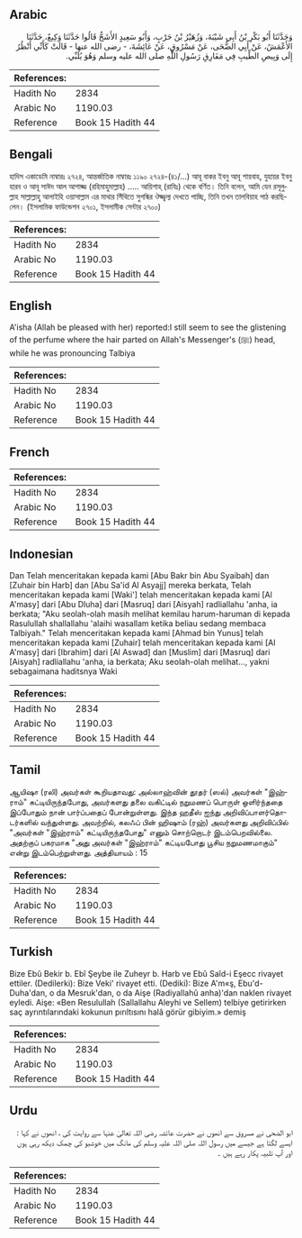 ## Arabic


<div dir="rtl" lang="ar" style={{fontSize:'larger',backgroundColor:'#f8f9fa',padding:20}}>
وَحَدَّثَنَا أَبُو بَكْرِ بْنُ أَبِي شَيْبَةَ، وَزُهَيْرُ بْنُ حَرْبٍ، وَأَبُو سَعِيدٍ الأَشَجُّ قَالُوا حَدَّثَنَا وَكِيعٌ، حَدَّثَنَا الأَعْمَشُ، عَنْ أَبِي الضُّحَى، عَنْ مَسْرُوقٍ، عَنْ عَائِشَةَ، - رضى الله عنها - قَالَتْ كَأَنِّي أَنْظُرُ إِلَى وَبِيصِ الطِّيبِ فِي مَفَارِقِ رَسُولِ اللَّهِ صلى الله عليه وسلم وَهُوَ يُلَبِّي‏.‏
</div>
<div style={{backgroundColor:'#f8f9fa',padding:20, marginBottom: 10}}><table> <thead> <tr> <th>References:</th> <th></th> </tr> </thead> <tbody><tr><td>Hadith No</td><td>2834</td></tr><tr><td>Arabic No</td><td>1190.03</td></tr><tr><td>Reference</td><td>Book 15 Hadith 44</td></tr></tbody></table></div>

## Bengali


<div dir="ltr" lang="bn" style={{fontSize:'larger',backgroundColor:'#f8f9fa',padding:20}}>
হাদিস একাডেমি নাম্বারঃ ২৭২৪, আন্তর্জাতিক নাম্বারঃ ১১৯০ ২৭২৪-(৪১/...) আবূ বাকর ইবনু আবূ শায়বাহ, যুহায়র ইবনু হারব ও আবূ সাঈদ আল আশাজ্জ (রহিমাহুমাল্লাহ) ..... আয়িশাহ্ (রাযিঃ) থেকে বর্ণিত। তিনি বলেন, আমি যেন রসূলুল্লাহ সাল্লাল্লাহু আলাইহি ওয়াসাল্লাম এর মাথার সিঁথিতে সুগন্ধির ঔজ্জ্বল্য দেখতে পাচ্ছি, তিনি তখন তালবিয়াহ পাঠ করছিলেন। (ইসলামিক ফাউন্ডেশন ২৭০১, ইসলামীক সেন্টার ২৭০০)
</div>
<div style={{backgroundColor:'#f8f9fa',padding:20, marginBottom: 10}}><table> <thead> <tr> <th>References:</th> <th></th> </tr> </thead> <tbody><tr><td>Hadith No</td><td>2834</td></tr><tr><td>Arabic No</td><td>1190.03</td></tr><tr><td>Reference</td><td>Book 15 Hadith 44</td></tr></tbody></table></div>

## English


<div dir="ltr" lang="en" style={{fontSize:'larger',backgroundColor:'#f8f9fa',padding:20}}>
A'isha (Allah be pleased with her) reported:I still seem to see the glistening of the perfume where the hair parted on Allah's Messenger's (ﷺ) head, while he was pronouncing Talbiya
</div>
<div style={{backgroundColor:'#f8f9fa',padding:20, marginBottom: 10}}><table> <thead> <tr> <th>References:</th> <th></th> </tr> </thead> <tbody><tr><td>Hadith No</td><td>2834</td></tr><tr><td>Arabic No</td><td>1190.03</td></tr><tr><td>Reference</td><td>Book 15 Hadith 44</td></tr></tbody></table></div>

## French


<div dir="ltr" lang="fr" style={{fontSize:'larger',backgroundColor:'#f8f9fa',padding:20}}>

</div>
<div style={{backgroundColor:'#f8f9fa',padding:20, marginBottom: 10}}><table> <thead> <tr> <th>References:</th> <th></th> </tr> </thead> <tbody><tr><td>Hadith No</td><td>2834</td></tr><tr><td>Arabic No</td><td>1190.03</td></tr><tr><td>Reference</td><td>Book 15 Hadith 44</td></tr></tbody></table></div>

## Indonesian


<div dir="ltr" lang="id" style={{fontSize:'larger',backgroundColor:'#f8f9fa',padding:20}}>
Dan Telah menceritakan kepada kami [Abu Bakr bin Abu Syaibah] dan [Zuhair bin Harb] dan [Abu Sa'id Al Asyajj] mereka berkata, Telah menceritakan kepada kami [Waki'] telah menceritakan kepada kami [Al A'masy] dari [Abu Dluha] dari [Masruq] dari [Aisyah] radliallahu 'anha, ia berkata; "Aku seolah-olah masih melihat kemilau harum-haruman di kepada Rasulullah shallallahu 'alaihi wasallam ketika beliau sedang membaca Talbiyah." Telah menceritakan kepada kami [Ahmad bin Yunus] telah menceritakan kepada kami [Zuhair] telah menceritakan kepada kami [Al A'masy] dari [Ibrahim] dari [Al Aswad] dan [Muslim] dari [Masruq] dari [Aisyah] radliallahu 'anha, ia berkata; Aku seolah-olah melihat…, yakni sebagaimana haditsnya Waki
</div>
<div style={{backgroundColor:'#f8f9fa',padding:20, marginBottom: 10}}><table> <thead> <tr> <th>References:</th> <th></th> </tr> </thead> <tbody><tr><td>Hadith No</td><td>2834</td></tr><tr><td>Arabic No</td><td>1190.03</td></tr><tr><td>Reference</td><td>Book 15 Hadith 44</td></tr></tbody></table></div>

## Tamil


<div dir="ltr" lang="ta" style={{fontSize:'larger',backgroundColor:'#f8f9fa',padding:20}}>
ஆயிஷா (ரலி) அவர்கள் கூறியதாவது: அல்லாஹ்வின் தூதர் (ஸல்) அவர்கள் "இஹ்ராம்" கட்டியிருந்தபோது, அவர்களது தலை வகிட்டில் நறுமணப் பொருள் ஒளிர்ந்ததை இப்போதும் நான் பார்ப்பதைப் போன்றுள்ளது. இந்த ஹதீஸ் ஐந்து அறிவிப்பாளர்தொடர்களில் வந்துள்ளது. அவற்றில், கலஃப் பின் ஹிஷாம் (ரஹ்) அவர்களது அறிவிப்பில் "அவர்கள் "இஹ்ராம்" கட்டியிருந்தபோது" எனும் சொற்றொடர் இடம்பெறவில்லை. அதற்குப் பகரமாக "அது அவர்கள் "இஹ்ராம்" கட்டியபோது பூசிய நறுமணமாகும்" என்று இடம்பெற்றுள்ளது. அத்தியாயம் : 15
</div>
<div style={{backgroundColor:'#f8f9fa',padding:20, marginBottom: 10}}><table> <thead> <tr> <th>References:</th> <th></th> </tr> </thead> <tbody><tr><td>Hadith No</td><td>2834</td></tr><tr><td>Arabic No</td><td>1190.03</td></tr><tr><td>Reference</td><td>Book 15 Hadith 44</td></tr></tbody></table></div>

## Turkish


<div dir="ltr" lang="tr" style={{fontSize:'larger',backgroundColor:'#f8f9fa',padding:20}}>
Bize Ebû Bekir b. Ebî Şeybe ile Zuheyr b. Harb ve Ebû Saîd-i Eşecc rivayet ettiler. (Dedilerki): Bize Veki' rivayet etti. (Dediki): Bize A'm«ş, Ebu'd-Duha'dan, o da Mesruk'dan, o da Aişe (Radiyallahû anha)'dan naklen rivayet eyledi. Aişe: «Ben Resulullah (Sallallahu Aleyhi ve Sellem) telbiye getirirken saç ayrıntılarındaki kokunun pırıltısını halâ görür gibiyim.» demiş
</div>
<div style={{backgroundColor:'#f8f9fa',padding:20, marginBottom: 10}}><table> <thead> <tr> <th>References:</th> <th></th> </tr> </thead> <tbody><tr><td>Hadith No</td><td>2834</td></tr><tr><td>Arabic No</td><td>1190.03</td></tr><tr><td>Reference</td><td>Book 15 Hadith 44</td></tr></tbody></table></div>

## Urdu


<div dir="rtl" lang="ur" style={{fontSize:'larger',backgroundColor:'#f8f9fa',padding:20}}>
ابو الضحی نے مسروق سے انھوں نے حضرت عائشہ رضی اللہ تعالیٰ عنہا سے روایت کی ، انھوں نے کہا : ایسے لگتا ہے جیسے میں رسول اللہ صلی اللہ علیہ وسلم کی مانگ میں خوشبو کی چمک دیکھ رہی ہوں اور آپ تلبیہ پکار رہے ہیں ۔
</div>
<div style={{backgroundColor:'#f8f9fa',padding:20, marginBottom: 10}}><table> <thead> <tr> <th>References:</th> <th></th> </tr> </thead> <tbody><tr><td>Hadith No</td><td>2834</td></tr><tr><td>Arabic No</td><td>1190.03</td></tr><tr><td>Reference</td><td>Book 15 Hadith 44</td></tr></tbody></table></div>